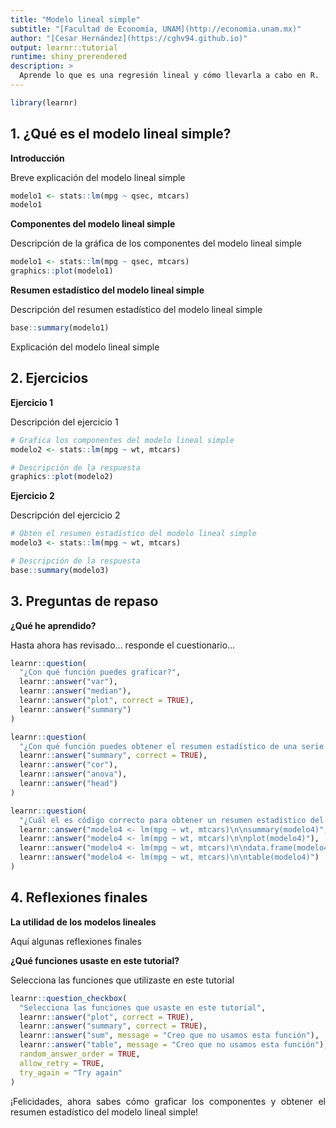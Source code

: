 ```yaml
---
title: "Modelo lineal simple"
subtitle: "[Facultad de Economía, UNAM](http://economia.unam.mx)"
author: "[Cesar Hernández](https://cghv94.github.io)"
output: learnr::tutorial
runtime: shiny_prerendered
description: >
  Aprende lo que es una regresión lineal y cómo llevarla a cabo en R.
---
```

```r
library(learnr)
```


## 1. ¿Qué es el modelo lineal simple?

**Introducción**

<p style="text-align: justify">Breve explicación del modelo lineal simple</p>

```r
modelo1 <- stats::lm(mpg ~ qsec, mtcars)
modelo1
```

**Componentes del modelo lineal simple**

<p style="text-align: justify">Descripción de la gráfica de los componentes del modelo lineal simple</p>

```r
modelo1 <- stats::lm(mpg ~ qsec, mtcars)
graphics::plot(modelo1)
```

**Resumen estadístico del modelo lineal simple**

<p style="text-align: justify">Descripción del resumen estadístico del modelo lineal simple</p>

```r
base::summary(modelo1)
```

<p style="text-align: justify">Explicación del modelo lineal simple</p>

## 2. Ejercicios

**Ejercicio 1**

<p style="text-align: justify">Descripción del ejercicio 1</p>

```r
# Grafica los componentes del modelo lineal simple
modelo2 <- stats::lm(mpg ~ wt, mtcars)
```

```r
# Descripción de la respuesta
graphics::plot(modelo2)
```

**Ejercicio 2**

<p style="text-align: justify">Descripción del ejercicio 2</p>

```r
# Obtén el resumen estadístico del modelo lineal simple
modelo3 <- stats::lm(mpg ~ wt, mtcars)
```

```r
# Descripción de la respuesta
base::summary(modelo3)
```

## 3. Preguntas de repaso

**¿Qué he aprendido?**

<p style="text-align: justify">Hasta ahora has revisado... responde el cuestionario...</p>

```r
learnr::question(
  "¿Con qué función puedes graficar?",
  learnr::answer("var"),
  learnr::answer("median"),
  learnr::answer("plot", correct = TRUE),
  learnr::answer("summary")
)
```

```r
learnr::question(
  "¿Con qué función puedes obtener el resumen estadístico de una serie de variables?",
  learnr::answer("summary", correct = TRUE),
  learnr::answer("cor"),
  learnr::answer("anova"),
  learnr::answer("head")
)
```

```r
learnr::question(
  "¿Cuál el es código correcto para obtener un resumen estadístico del modelo 4?",
  learnr::answer("modelo4 <- lm(mpg ~ wt, mtcars)\n\nsummary(modelo4)", correct = TRUE),
  learnr::answer("modelo4 <- lm(mpg ~ wt, mtcars)\n\nplot(modelo4)"),
  learnr::answer("modelo4 <- lm(mpg ~ wt, mtcars)\n\ndata.frame(modelo4)"),
  learnr::answer("modelo4 <- lm(mpg ~ wt, mtcars)\n\ntable(modelo4)")
)
```

## 4. Reflexiones finales

**La utilidad de los modelos lineales**

<p style="text-align: justify">Aquí algunas reflexiones finales</p>

**¿Qué funciones usaste en este tutorial?**

<p style="text-align: justify">Selecciona las funciones que utilizaste en este tutorial</p>

```r
learnr::question_checkbox(
  "Selecciona las funciones que usaste en este tutorial",
  learnr::answer("plot", correct = TRUE),
  learnr::answer("summary", correct = TRUE),
  learnr::answer("sum", message = "Creo que no usamos esta función"),
  learnr::answer("table", message = "Creo que no usamos esta función"),
  random_answer_order = TRUE,
  allow_retry = TRUE,
  try_again = "Try again"
)
```

<p style="text-align: justify">¡Felicidades, ahora sabes cómo graficar los componentes y obtener el resumen estadístico del modelo lineal simple!</p>
